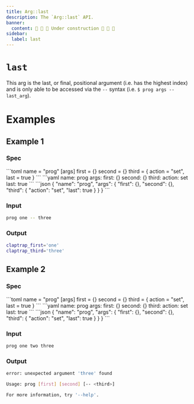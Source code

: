 ```yaml
---
title: Arg::last
description: The `Arg::last` API.
banner:
  content: 🚧 🚧 🚧 Under construction 🚧 🚧 🚧
sidebar:
  label: last
---
```



# `last` <LinkButton href="https://docs.rs/clap/latest/clap/struct.Arg.html#method.last" icon="open-book" variant="minimal"></LinkButton>

<Badge text="since 0.1.0" size="small" />

This arg is the last, or final, positional argument (i.e. has the highest index) and is only able to be accessed via the `--` syntax (i.e. `$ prog args -- last_arg`).

# Examples
## Example 1

### Spec

<Tabs syncKey="format">
  <TabItem label="TOML">
```toml
name = "prog"
[args]
first = {}
second = {}
third = { action = "set", last = true }
```
  </TabItem>
  <TabItem label="YAML">
```yaml
name: prog
args:
  first: {}
  second: {}
  third:
    action: set
    last: true
```
  </TabItem>
  <TabItem label="JSON">
```json
{
  "name": "prog",
  "args": {
    "first": {},
    "second": {},
    "third": {
      "action": "set",
      "last": true
    }
  }
}
```
  </TabItem>
</Tabs>

### Input

```bash
prog one -- three
```

### Output

```bash
claptrap_first='one'
claptrap_third='three'
```
## Example 2

### Spec

<Tabs syncKey="format">
  <TabItem label="TOML">
```toml
name = "prog"
[args]
first = {}
second = {}
third = { action = "set", last = true }
```
  </TabItem>
  <TabItem label="YAML">
```yaml
name: prog
args:
  first: {}
  second: {}
  third:
    action: set
    last: true
```
  </TabItem>
  <TabItem label="JSON">
```json
{
  "name": "prog",
  "args": {
    "first": {},
    "second": {},
    "third": {
      "action": "set",
      "last": true
    }
  }
}
```
  </TabItem>
</Tabs>

### Input

```bash
prog one two three
```

### Output

```bash
error: unexpected argument 'three' found

Usage: prog [first] [second] [-- <third>]

For more information, try '--help'.
```
